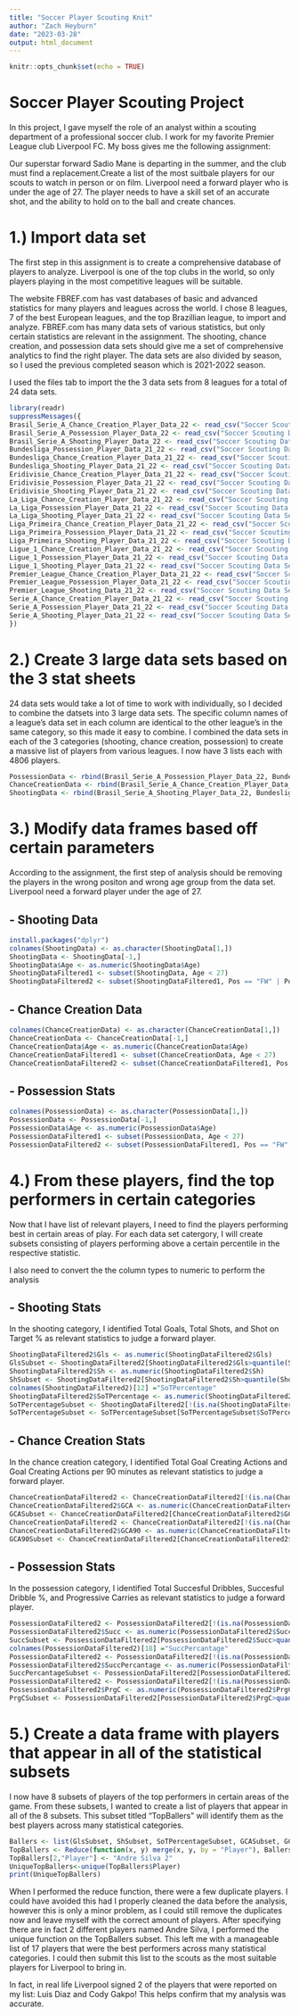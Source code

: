 ```yaml
---
title: "Soccer Player Scouting Knit"
author: "Zach Heyburn"
date: "2023-03-28"
output: html_document
---
```


```r
knitr::opts_chunk$set(echo = TRUE)
```

# Soccer Player Scouting Project

In this project, I gave myself the role of an analyst within a scouting department of a professional soccer club. I work for my favorite Premier League club Liverpool FC. My boss gives me the following assignment:

Our superstar forward Sadio Mane is departing in the summer, and the club must find a replacement.Create a list of the most suitbale players for our scouts to watch in person or on film. Liverpool need a forward player who is under the age of 27. The player needs to have a skill set of an accurate shot, and the ability to hold on to the ball and create chances.

# 1.) Import data set

The first step in this assignment is to create a comprehensive database of players to analyze. Liverpool is one of the top clubs in the world, so only players playing in the most competitive leagues will be suitable.

The website FBREF.com has vast databases of basic and advanced statistics for many players and leagues across the world. I chose 8 leagues, 7 of the best European leagues, and the top Brazillian league, to import and analyze. FBREF.com has many data sets of various statistics, but only certain statistics are relevant in the assignment. The shooting, chance creation, and possession data sets should give me a set of comprehensive analytics to find the right player. The data sets are also divided by season, so I used the previous completed season which is 2021-2022 season.

I used the files tab to import the the 3 data sets from 8 leagues for a total of 24 data sets.

```r
library(readr)
suppressMessages({
Brasil_Serie_A_Chance_Creation_Player_Data_22 <- read_csv("Soccer Scouting Data Sets/Soccer Scouting Project/Brasil Serie A 22/Brasil Serie A Chance Creation Player Data 22.csv")
Brasil_Serie_A_Possession_Player_Data_22 <- read_csv("Soccer Scouting Data Sets/Soccer Scouting Project/Brasil Serie A 22/Brasil Serie A Possession Player Data 22.csv")
Brasil_Serie_A_Shooting_Player_Data_22 <- read_csv("Soccer Scouting Data Sets/Soccer Scouting Project/Brasil Serie A 22/Brasil Serie A Shooting Player Data 22.csv")
Bundesliga_Possession_Player_Data_21_22 <- read_csv("Soccer Scouting Data Sets/Soccer Scouting Project/Bundesliga 21:22/Bundesliga  Possession Player Data 21:22.csv")
Bundesliga_Chance_Creation_Player_Data_21_22 <- read_csv("Soccer Scouting Data Sets/Soccer Scouting Project/Bundesliga 21:22/Bundesliga Chance Creation Player Data 21:22.csv")
Bundesliga_Shooting_Player_Data_21_22 <- read_csv("Soccer Scouting Data Sets/Soccer Scouting Project/Bundesliga 21:22/Bundesliga Shooting Player Data 21:22.csv")
Eridivisie_Chance_Creation_Player_Data_21_22 <- read_csv("Soccer Scouting Data Sets/Soccer Scouting Project/Eridivisie 21:22/Eridivisie Chance Creation Player Data 21:22.csv")
Eridivisie_Possession_Player_Data_21_22 <- read_csv("Soccer Scouting Data Sets/Soccer Scouting Project/Eridivisie 21:22/Eridivisie Possession Player Data 21:22.csv")
Eridivisie_Shooting_Player_Data_21_22 <- read_csv("Soccer Scouting Data Sets/Soccer Scouting Project/Eridivisie 21:22/Eridivisie Shooting Player Data 21:22.csv")
La_Liga_Chance_Creation_Player_Data_21_22 <- read_csv("Soccer Scouting Data Sets/Soccer Scouting Project/La Liga 21:22/La Liga Chance Creation Player Data 21:22.csv")
La_Liga_Possession_Player_Data_21_22 <- read_csv("Soccer Scouting Data Sets/Soccer Scouting Project/La Liga 21:22/La Liga Possession Player Data 21:22.csv")
La_Liga_Shooting_Player_Data_21_22 <- read_csv("Soccer Scouting Data Sets/Soccer Scouting Project/La Liga 21:22/La Liga Shooting Player Data 21:22.csv")
Liga_Primeira_Chance_Creation_Player_Data_21_22 <- read_csv("Soccer Scouting Data Sets/Soccer Scouting Project/Liga Primeira 21:22/Liga Primeira Chance Creation Player Data 21:22.csv")
Liga_Primeira_Possession_Player_Data_21_22 <- read_csv("Soccer Scouting Data Sets/Soccer Scouting Project/Liga Primeira 21:22/Liga Primeira Possession Player Data 21:22.csv")
Liga_Primeira_Shooting_Player_Data_21_22 <- read_csv("Soccer Scouting Data Sets/Soccer Scouting Project/Liga Primeira 21:22/Liga Primeira Shooting Player Data 21:22.csv")
Ligue_1_Chance_Creation_Player_Data_21_22 <- read_csv("Soccer Scouting Data Sets/Soccer Scouting Project/Ligue 1 21:22/Ligue 1 Chance Creation Player Data 21:22.csv")
Ligue_1_Possession_Player_Data_21_22 <- read_csv("Soccer Scouting Data Sets/Soccer Scouting Project/Ligue 1 21:22/Ligue 1 Possession Player  Data 21:22.csv")
Ligue_1_Shooting_Player_Data_21_22 <- read_csv("Soccer Scouting Data Sets/Soccer Scouting Project/Ligue 1 21:22/Ligue 1 Shooting Player Data 21:22.csv")
Premier_League_Chance_Creation_Player_Data_21_22 <- read_csv("Soccer Scouting Data Sets/Soccer Scouting Project/Premier League 21:22/Premier League Chance Creation Player Data 21:22.csv")
Premier_League_Possession_Player_Data_21_22 <- read_csv("Soccer Scouting Data Sets/Soccer Scouting Project/Premier League 21:22/Premier League Possession Player  Data 21:22.csv")
Premier_League_Shooting_Data_21_22 <- read_csv("Soccer Scouting Data Sets/Soccer Scouting Project/Premier League 21:22/Premier League Shooting Data 21:22.csv")
Serie_A_Chance_Creation_Player_Data_21_22 <- read_csv("Soccer Scouting Data Sets/Soccer Scouting Project/Serie A 21:22/Serie A Chance Creation Player Data 21:22.csv")
Serie_A_Possession_Player_Data_21_22 <- read_csv("Soccer Scouting Data Sets/Soccer Scouting Project/Serie A 21:22/Serie A Possession Player Data 21:22.csv")
Serie_A_Shooting_Player_Data_21_22 <- read_csv("Soccer Scouting Data Sets/Soccer Scouting Project/Serie A 21:22/Serie A Shooting Player Data 21:22.csv")
})
```

# 2.) Create 3 large data sets based on the 3 stat sheets

24 data sets would take a lot of time to work with individually, so I decided to combine the datsets into 3 large data sets. The specific column names of a league's data set in each column are identical to the other league's in the same category, so this made it easy to combine. I combined the data sets in each of the 3 categories (shooting, chance creation, possession) to create a massive list of players from various leagues. I now have 3 lists each with 4806 players.

```r
PossessionData <- rbind(Brasil_Serie_A_Possession_Player_Data_22, Bundesliga_Possession_Player_Data_21_22, Eridivisie_Possession_Player_Data_21_22, La_Liga_Possession_Player_Data_21_22, Liga_Primeira_Possession_Player_Data_21_22, Ligue_1_Possession_Player_Data_21_22, Premier_League_Possession_Player_Data_21_22, Serie_A_Possession_Player_Data_21_22)
ChanceCreationData <- rbind(Brasil_Serie_A_Chance_Creation_Player_Data_22, Bundesliga_Chance_Creation_Player_Data_21_22, Eridivisie_Chance_Creation_Player_Data_21_22, La_Liga_Chance_Creation_Player_Data_21_22, Liga_Primeira_Chance_Creation_Player_Data_21_22, Ligue_1_Chance_Creation_Player_Data_21_22, Premier_League_Chance_Creation_Player_Data_21_22, Serie_A_Chance_Creation_Player_Data_21_22)
ShootingData <- rbind(Brasil_Serie_A_Shooting_Player_Data_22, Bundesliga_Shooting_Player_Data_21_22, Eridivisie_Shooting_Player_Data_21_22, La_Liga_Shooting_Player_Data_21_22, Liga_Primeira_Shooting_Player_Data_21_22, Ligue_1_Shooting_Player_Data_21_22, Premier_League_Shooting_Data_21_22, Serie_A_Shooting_Player_Data_21_22)
```

# 3.) Modify data frames based off certain parameters

According to the assignment, the first step of analysis should be removing the players in the wrong positon and wrong age group from the data set. Liverpool need a forward player under the age of 27.

## - Shooting Data

```r
install.packages("dplyr")
colnames(ShootingData) <- as.character(ShootingData[1,])
ShootingData <- ShootingData[-1,]
ShootingData$Age <- as.numeric(ShootingData$Age)
ShootingDataFiltered1 <- subset(ShootingData, Age < 27)
ShootingDataFiltered2 <- subset(ShootingDataFiltered1, Pos == "FW" | Pos == "MFFW" | Pos == "FWMF")
```

## - Chance Creation Data

```r
colnames(ChanceCreationData) <- as.character(ChanceCreationData[1,])
ChanceCreationData <- ChanceCreationData[-1,]
ChanceCreationData$Age <- as.numeric(ChanceCreationData$Age)
ChanceCreationDataFiltered1 <- subset(ChanceCreationData, Age < 27)
ChanceCreationDataFiltered2 <- subset(ChanceCreationDataFiltered1, Pos == "FW" | Pos == "MFFW" | Pos == "FWMF")
```

## - Possession Stats

```r
colnames(PossessionData) <- as.character(PossessionData[1,])
PossessionData <- PossessionData[-1,]
PossessionData$Age <- as.numeric(PossessionData$Age)
PossessionDataFiltered1 <- subset(PossessionData, Age < 27)
PossessionDataFiltered2 <- subset(PossessionDataFiltered1, Pos == "FW" | Pos == "MFFW" | Pos == "FWMF")
```

# 4.) From these players, find the top performers in certain categories

Now that I have list of relevant players, I need to find the players performing best in certain areas of play. For each data set catergory, I will create subsets consisting of players performing above a certain percentile in the respective statistic.

I also need to convert the the column types to numeric to perform the analysis

## - Shooting Stats

In the shooting category, I identified Total Goals, Total Shots, and Shot on Target % as relevant statistics to judge a forward player.

```r
ShootingDataFiltered2$Gls <- as.numeric(ShootingDataFiltered2$Gls)
GlsSubset <- ShootingDataFiltered2[ShootingDataFiltered2$Gls>quantile(ShootingDataFiltered2$Gls,0.75),]
ShootingDataFiltered2$Sh <- as.numeric(ShootingDataFiltered2$Sh)
ShSubset <- ShootingDataFiltered2[ShootingDataFiltered2$Sh>quantile(ShootingDataFiltered2$Sh,0.75),]
colnames(ShootingDataFiltered2)[12] ="SoTPercentage"
ShootingDataFiltered2$SoTPercentage <- as.numeric(ShootingDataFiltered2$SoTPercentage)
SoTPercentageSubset <- ShootingDataFiltered2[!(is.na(ShootingDataFiltered2$SoTPercentage)), ]
SoTPercentageSubset <- SoTPercentageSubset[SoTPercentageSubset$SoTPercentage>quantile(SoTPercentageSubset$SoTPercentage,0.5),]
```

## - Chance Creation Stats

In the chance creation category, I identified Total Goal Creating Actions and Goal Creating Actions per 90 minutes as relevant statistics to judge a forward player.

```r
ChanceCreationDataFiltered2 <- ChanceCreationDataFiltered2[!(is.na(ChanceCreationDataFiltered2$GCA)), ]
ChanceCreationDataFiltered2$GCA <- as.numeric(ChanceCreationDataFiltered2$GCA)
GCASubset <- ChanceCreationDataFiltered2[ChanceCreationDataFiltered2$GCA>quantile(ChanceCreationDataFiltered2$GCA,0.75),]
ChanceCreationDataFiltered2 <- ChanceCreationDataFiltered2[!(is.na(ChanceCreationDataFiltered2$GCA90)), ]
ChanceCreationDataFiltered2$GCA90 <- as.numeric(ChanceCreationDataFiltered2$GCA90)
GCA90Subset <- ChanceCreationDataFiltered2[ChanceCreationDataFiltered2$GCA90>quantile(ChanceCreationDataFiltered2$GCA90,0.75),]
```

## - Possession Stats

In the possession category, I identified Total Succesful Dribbles, Succesful Dribble %, and Progressive Carries as relevant statistics to judge a forward player.

```r
PossessionDataFiltered2 <- PossessionDataFiltered2[!(is.na(PossessionDataFiltered2$Succ)), ]
PossessionDataFiltered2$Succ <- as.numeric(PossessionDataFiltered2$Succ)
SuccSubset <- PossessionDataFiltered2[PossessionDataFiltered2$Succ>quantile(PossessionDataFiltered2$Succ,0.75),]
colnames(PossessionDataFiltered2)[18] ="SuccPercantage"
PossessionDataFiltered2 <- PossessionDataFiltered2[!(is.na(PossessionDataFiltered2$SuccPercantage)), ]
PossessionDataFiltered2$SuccPercantage <- as.numeric(PossessionDataFiltered2$SuccPercantage)
SuccPercantageSubset <- PossessionDataFiltered2[PossessionDataFiltered2$SuccPercantage>quantile(PossessionDataFiltered2$SuccPercantage,0.75),]
PossessionDataFiltered2 <- PossessionDataFiltered2[!(is.na(PossessionDataFiltered2$PrgC)), ]
PossessionDataFiltered2$PrgC <- as.numeric(PossessionDataFiltered2$PrgC)
PrgCSubset <- PossessionDataFiltered2[PossessionDataFiltered2$PrgC>quantile(PossessionDataFiltered2$PrgC,0.75),]
```

# 5.) Create a data frame with players that appear in all of the statistical subsets

I now have 8 subsets of players of the top performers in certain areas of the game. From these subsets, I wanted to create a list of players that appear in all of the 8 subsets. This subset titled "TopBallers" will identify them as the best players across many statistical categories.

```r
Ballers <- list(GlsSubset, ShSubset, SoTPercentageSubset, GCASubset, GCA90Subset, SuccSubset, SuccPercantageSubset, PrgCSubset)
TopBallers <- Reduce(function(x, y) merge(x, y, by = "Player"), Ballers)
TopBallers[2,"Player"] <- "Andre Silva 2"
UniqueTopBallers<-unique(TopBallers$Player)
print(UniqueTopBallers)
```

When I performed the reduce function, there were a few duplicate players. I could have avoided this had I properly cleaned the data before the analysis, however this is only a minor problem, as I could still remove the duplicates now and leave myself with the correct amount of players. After specifying there are in fact 2 different players named Andre Silva, I performed the unique function on the TopBallers subset. This left me with a manageable list of 17 players that were the best performers across many statistical categories. I could then submit this list to the scouts as the most suitable players for Liverpool to bring in.

In fact, in real life Liverpool signed 2 of the players that were reported on my list: Luis Diaz and Cody Gakpo! This helps confirm that my analysis was accurate.
